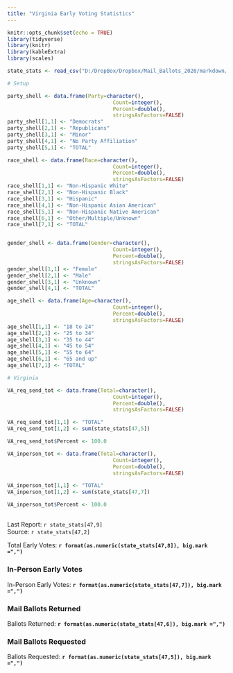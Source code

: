 ```yaml
---
title: "Virginia Early Voting Statistics"
---
```

```r
knitr::opts_chunk$set(echo = TRUE)
library(tidyverse)
library(knitr)
library(kableExtra)
library(scales)

state_stats <- read_csv("D:/DropBox/Dropbox/Mail_Ballots_2020/markdown/2020G_Early_Vote.csv")

# Setup

party_shell <- data.frame(Party=character(),
                                  Count=integer(),
                                  Percent=double(),
                                  stringsAsFactors=FALSE)
party_shell[1,1] <- "Democrats"
party_shell[2,1] <- "Republicans"
party_shell[3,1] <- "Minor"
party_shell[4,1] <- "No Party Affiliation"
party_shell[5,1] <- "TOTAL"

race_shell <- data.frame(Race=character(),
                                  Count=integer(),
                                  Percent=double(),
                                  stringsAsFactors=FALSE)
race_shell[1,1] <- "Non-Hispanic White"
race_shell[2,1] <- "Non-Hispanic Black"
race_shell[3,1] <- "Hispanic"
race_shell[4,1] <- "Non-Hispanic Asian American"
race_shell[5,1] <- "Non-Hispanic Native American"
race_shell[6,1] <- "Other/Multiple/Unknown"
race_shell[7,1] <- "TOTAL"


gender_shell <- data.frame(Gender=character(),
                                  Count=integer(),
                                  Percent=double(),
                                  stringsAsFactors=FALSE)
gender_shell[1,1] <- "Female"
gender_shell[2,1] <- "Male"
gender_shell[3,1] <- "Unknown"
gender_shell[4,1] <- "TOTAL"

age_shell <- data.frame(Age=character(),
                                  Count=integer(),
                                  Percent=double(),
                                  stringsAsFactors=FALSE)
age_shell[1,1] <- "18 to 24"
age_shell[2,1] <- "25 to 34"
age_shell[3,1] <- "35 to 44"
age_shell[4,1] <- "45 to 54"
age_shell[5,1] <- "55 to 64"
age_shell[6,1] <- "65 and up"
age_shell[7,1] <- "TOTAL"

# Virginia

VA_req_send_tot <- data.frame(Total=character(),
                                  Count=integer(),
                                  Percent=double(),
                                  stringsAsFactors=FALSE)

VA_req_send_tot[1,1] <- "TOTAL"
VA_req_send_tot[1,2] <- sum(state_stats[47,5]) 

VA_req_send_tot$Percent <- 100.0

VA_inperson_tot <- data.frame(Total=character(),
                                  Count=integer(),
                                  Percent=double(),
                                  stringsAsFactors=FALSE)

VA_inperson_tot[1,1] <- "TOTAL"
VA_inperson_tot[1,2] <- sum(state_stats[47,7]) 

VA_inperson_tot$Percent <- 100.0

```
## {.tabset}
Last Report: `r state_stats[47,9]`  
Source:  `r state_stats[47,2]`

Total Early Votes: **`r format(as.numeric(state_stats[47,8]), big.mark =",")`**

### In-Person Early Votes

In-Person Early Votes: **`r format(as.numeric(state_stats[47,7]), big.mark =",")`**

### Mail Ballots Returned

Ballots Returned: **`r format(as.numeric(state_stats[47,6]), big.mark =",")`**

### Mail Ballots Requested

Ballots Requested: **`r format(as.numeric(state_stats[47,5]), big.mark =",")`**
